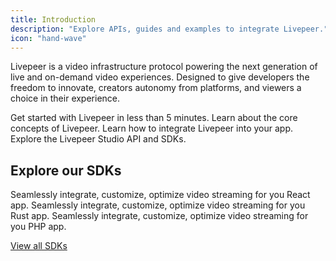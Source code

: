 ```yaml
---
title: Introduction
description: "Explore APIs, guides and examples to integrate Livepeer."
icon: "hand-wave"
---
```


Livepeer is a video infrastructure protocol powering the next generation of live and on-demand video experiences. Designed to give developers the freedom to innovate, creators autonomy from platforms, and viewers a choice in their experience.

<CardGroup cols={2}>
  <Card title="Quickstart" icon="bolt-lightning">
    Get started with Livepeer in less than 5 minutes.
  </Card>
  <Card title="Core Concepts" icon="file">
    Learn about the core concepts of Livepeer.
  </Card>
  <Card title="Guides" icon="book">
    Learn how to integrate Livepeer into your app.
  </Card>
  <Card title="API References" icon="code">
    Explore the Livepeer Studio API and SDKs.
  </Card>
</CardGroup>

## Explore our SDKs

<CardGroup cols={3}>
  <Card title="React" icon="react" color="#5ED2F3">
    Seamlessly integrate, customize, optimize video streaming for you React app.
  </Card>
  <Card title="Node.js" icon="node-js" color="#68a063">
    Seamlessly integrate, customize, optimize video streaming for you Rust app.
  </Card>
  <Card title="PHP" icon="php" color="#787cb4">
    Seamlessly integrate, customize, optimize video streaming for you PHP app.
  </Card>
</CardGroup>

[View all SDKs](sdks)
